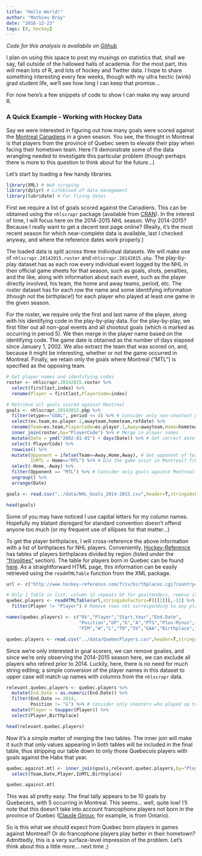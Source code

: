 ```yaml
---
title: "Hello World!"
author: "Mathieu Bray"
date: "2016-12-23"
tags: [R, hockey]
---
```


*Code for this analysis is availabile on [Github](https://github.com/mathieubray/Hockey/tree/master/QuebecPlayers)*

I plan on using this space to post my musings on statistics that, shall we say, fall outside of the hallowed halls of academia. For the most part, this will mean lots of R, and lots of hockey and Twitter data. I hope to share something interesting every few weeks, though with my ultra hectic (wink) grad student life, we'll see how long I can keep that promise...

For now here's a few snippets of code to show I can make my way around R. 

### A Quick Example - Working with Hockey Data

Say we were interested in figuring out how many goals were scored against the [Montreal Canadiens](https://www.nhl.com/canadiens) in a given season. You see, the thought in Montreal is that players from the province of Quebec seem to elevate their play when facing their hometown team. Here I'll demonstrate some of the data wrangling needed to investigate this particular problem (though perhaps there is more to this question to think about for the future...)

Let's start by loading a few handy libraries.


```r
library(XML) # Web scraping
library(dplyr) # Lifeblood of data management
library(lubridate) # For fixing dates
```

First we require a list of goals scored against the Canadiens. This can be obtained using the `nhlscrapr` package (available from [CRAN](https://cran.r-project.org/web/packages/nhlscrapr/index.html)). In the interest of time, I will focus here on the 2014-2015 NHL season. Why 2014-2015? Because I really want to get a decent test page online? (Really, it's the most recent season for which near-complete data is available, last I checked anyway, and where the reference dates work properly.)

The loaded data is split across three individual datasets. We will make use of `nhlscrapr.20142015.roster` and `nhlscrapr.20142015.pbp`. The play-by-play dataset has as each row every individual event logged by the NHL in their official game sheets for that season, such as goals, shots, penalties, and the like, along with information about each event, such as the player directly involved, his team, the home and away teams, period, etc. The roster dataset has for each row the name and some identifying information (though not the birthplace!) for each player who played at least one game in the given season. 

For the roster, we require only the first and last name of the player, along with his identifying code in the play-by-play data. For the play-by-play, we first filter out all non-goal events and all shootout goals (which is marked as occurring in period 5). We then merge in the player name based on the identifying code. The game date is obtained as the number of days elapsed since January 1, 2002. We also extract the team that was scored on, and, because it might be interesting, whether or not the game occurred in Montreal. Finally, we retain only the goals where Montreal ("MTL") is specified as the opposing team.

```r
# Get player names and identifying codes 
roster <- nhlscrapr.20142015.roster %>% 
  select(firstlast,index) %>%
  rename(Player = firstlast,PlayerCode=index)

# Retrieve all goals scored against Montreal
goals <- nhlscrapr.20142015.pbp %>% 
  filter(etype=="GOAL", period <= 4) %>% # Consider only non-shootout goals
  select(ev.team,ev.player.1,awayteam,hometeam,refdate) %>%
  rename(Team=ev.team,PlayerCode=ev.player.1,Away=awayteam,Home=hometeam,Date=refdate) %>%
  inner_join(roster,by="PlayerCode") %>% # Merge in player names
  mutate(Date = ymd("2002-01-01") + days(Date)) %>% # Get correct date
  select(-PlayerCode) %>%
  rowwise() %>%
  mutate(Opponent = ifelse(Team==Away,Home,Away), # Get opponent of team that scored
         InMTL = Home=="MTL") %>% # Did the game occur in Montreal? T/F
  select(-Home,-Away) %>%
  filter(Opponent == "MTL") %>% # Consider only goals against Montreal
  ungroup() %>%
  arrange(Date)

```
```r
goals <- read.csv("../data/NHL_Goals_2014-2015.csv",header=T,stringsAsFactors=F)

```
```r
head(goals)
```

Some of you may have noticed I use capital letters for my column names. Hopefully my blatant disregard for standard convention doesn't offend anyone too much (or my frequent use of ellipses for that matter...)

To get the player birthplaces, I will cross-reference the above information with a list of birthplaces for NHL players. Conveniently, [Hockey-Reference](http://www.hockey-reference.com/) has tables of players birthplaces divided by region (listed under the ["frivolities"](http://www.hockey-reference.com/friv/) section). The table for players born in Quebec can be found [here](http://www.hockey-reference.com/friv/birthplaces.cgi?country=CA&province=QC&state=). As a straightforward HTML page, this information can be easily retrieved using the `readHTMLTable` function from the XML package.


```r
url <- c("http://www.hockey-reference.com/friv/birthplaces.cgi?country=CA&province=QC&state=")

# Only 1 Table in list, column 12 repeats GP for goaltenders, remove it as the column name is the same as the previous and causes issues
quebec.players <- readHTMLTable(url,stringsAsFactors=F)[[1]][,-12] %>% 
  filter(Player != "Player") # Remove rows not corresponding to any player

names(quebec.players) <- c("Rk","Player","Start.Year","End.Date",
                           "Position","GP","G","A","PTS","Plus-Minus",
                           "PIM","W","L","TO","SV","GAA","Birthplace","Birth.Date","Death.Date")


```

```r
quebec.players <- read.csv("../data/QuebecPlayers.csv",header=T,stringsAsFactors=F)

```

Since we're only interested in goal scorers, we can remove goalies, and since we're only observing the 2014-2015 season here, we can exclude all players who retired prior to 2014. Luckily, here, there is no need for much string editing; a simple conversion of the player names in this dataset to upper case will match up names with columns from the `nhlscrapr` data.

```r
relevant.quebec.players <- quebec.players %>% 
  mutate(End.Date = as.numeric(End.Date)) %>%
  filter(End.Date >= 2014,
         Position != "G") %>% # Consider only shooters who played up to to 2014-2015 season
  mutate(Player = toupper(Player)) %>%
  select(Player,Birthplace)

head(relevant.quebec.players)

```

Now it's a simple matter of merging the two tables. The inner join will make it such that only values appearing in both tables will be included in the final table, thus stripping our table down to only those Quebecois players with goals against the Habs that year.

```r

quebec.against.mtl <- inner_join(goals,relevant.quebec.players,by="Player") %>%
  select(Team,Date,Player,InMTL,Birthplace)

quebec.against.mtl

```

This was all pretty easy. The final tally appears to be 10 goals by Quebecers, with 5 occurring in Montreal. This seems... well, quite low! I'll note that this doesn't take into account francophone players not born in the province of Quebec ([Claude Giroux](https://www.nhl.com/player/claude-giroux-8473512), for example, is from Ontario). 

So is this what we should expect from Quebec born players in games against Montreal? Or do francophone players play better in their hometown? Admittedly, this is a very surface-level impression of the problem. Let's think about this a little more... next time ;)



